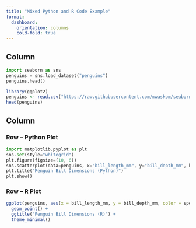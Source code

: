 ```yaml
---
title: "Mixed Python and R Code Example"
format: 
  dashboard:
    orientation: columns
    cold-fold: true
---
```


## Column {width=40%}

```python
import seaborn as sns
penguins = sns.load_dataset("penguins")
penguins.head()
```

```r
library(ggplot2)
penguins <- read.csv("https://raw.githubusercontent.com/mwaskom/seaborn-data/master/penguins.csv")
head(penguins)
```

## Column {width="60%"}

### Row -- Python Plot {height="50%"}

```python
import matplotlib.pyplot as plt
sns.set(style="whitegrid")
plt.figure(figsize=(10, 6))
sns.scatterplot(data=penguins, x="bill_length_mm", y="bill_depth_mm", hue="species")
plt.title("Penguin Bill Dimensions (Python)")
plt.show()
```

### Row -- R Plot {height="50%"}

```r
ggplot(penguins, aes(x = bill_length_mm, y = bill_depth_mm, color = species)) +
  geom_point() +
  ggtitle("Penguin Bill Dimensions (R)") +
  theme_minimal()
```
